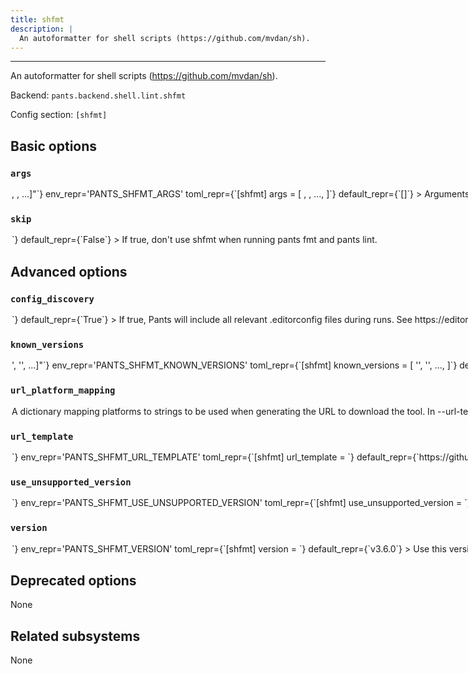 ```yaml
---
title: shfmt
description: |
  An autoformatter for shell scripts (https://github.com/mvdan/sh).
---
```



---

An autoformatter for shell scripts (https://github.com/mvdan/sh).

Backend: <span className="color--primary">`pants.backend.shell.lint.shfmt`</span>

Config section: <span className="color--primary">`[shfmt]`</span>

<span className={styles.options}>

## Basic options

### `args`

<Option
  cli_repr={`--shfmt-args="[<shell_str>, <shell_str>, ...]"`}
  env_repr='PANTS_SHFMT_ARGS'
  toml_repr={`[shfmt]
args = [
    <shell_str>,
    <shell_str>,
    ...,
]`}
  default_repr={`[]`}
>

Arguments to pass directly to shfmt, e.g. `--shfmt-args='-i 2'`.

</Option>

### `skip`

<Option
  cli_repr={`--[no-]shfmt-skip`}
  env_repr='PANTS_SHFMT_SKIP'
  toml_repr={`[shfmt]
skip = <bool>`}
  default_repr={`False`}
>

If true, don&#x27;t use shfmt when running `pants fmt` and `pants lint`.

</Option>

## Advanced options

### `config_discovery`

<Option
  cli_repr={`--[no-]shfmt-config-discovery`}
  env_repr='PANTS_SHFMT_CONFIG_DISCOVERY'
  toml_repr={`[shfmt]
config_discovery = <bool>`}
  default_repr={`True`}
>

If true, Pants will include all relevant `.editorconfig` files during runs. See https://editorconfig.org.

</Option>

### `known_versions`

<Option
  cli_repr={`--shfmt-known-versions="['<str>', '<str>', ...]"`}
  env_repr='PANTS_SHFMT_KNOWN_VERSIONS'
  toml_repr={`[shfmt]
known_versions = [
    '<str>',
    '<str>',
    ...,
]`}
  default_repr={`[\n  "v3.2.4|macos_arm64 |e70fc42e69debe3e400347d4f918630cdf4bf2537277d672bbc43490387508ec|2998546",\n  "v3.2.4|macos_x86_64|43a0461a1b54070ddc04fbbf1b78f7861ee39a65a61f5466d15a39c4aba4f917|2980208",\n  "v3.2.4|linux_arm64 |6474d9cc08a1c9fe2ef4be7a004951998e3067d46cf55a011ddd5ff7bfab3de6|2752512",\n  "v3.2.4|linux_x86_64|3f5a47f8fec27fae3e06d611559a2063f5d27e4b9501171dde9959b8c60a3538|2797568",\n  "v3.6.0|macos_arm64 |633f242246ee0a866c5f5df25cbf61b6af0d5e143555aca32950059cf13d91e0|3065202",\n  "v3.6.0|macos_x86_64|b8c9c025b498e2816b62f0b717f6032e9ab49e725a45b8205f52f66318f17185|3047552",\n  "v3.6.0|linux_arm64 |fb1cf0af3dbe9aac7d98e38e3c7426765208ecfe23cb2da51037bb234776fd70|2818048",\n  "v3.6.0|linux_x86_64|5741a02a641de7e56b8da170e71a97e58050d66a3cf485fb268d6a5a8bb74afb|2850816"\n]`}
>

Known versions to verify downloads against.

Each element is a pipe-separated string of `version|platform|sha256|length`, where:

```
- `version` is the version string
- `platform` is one of [linux_arm64,linux_x86_64,macos_arm64,macos_x86_64],
- `sha256` is the 64-character hex representation of the expected sha256
digest of the download file, as emitted by `shasum -a 256`
- `length` is the expected length of the download file in bytes, as emitted by
`wc -c`
```

E.g., `3.1.2|macos_x86_64|6d0f18cd84b918c7b3edd0203e75569e0c7caecb1367bbbe409b44e28514f5be|42813`.

Values are space-stripped, so pipes can be indented for readability if necessary.

</Option>

### `url_platform_mapping`

<Option
  cli_repr={`--shfmt-url-platform-mapping="{'key1': val1, 'key2': val2, ...}"`}
  env_repr='PANTS_SHFMT_URL_PLATFORM_MAPPING'
  toml_repr={`[shfmt.url_platform_mapping]
key1 = val1
key2 = val2
...`}
  default_repr={`{\n  "linux_arm64": "linux_arm64",\n  "linux_x86_64": "linux_amd64",\n  "macos_arm64": "darwin_arm64",\n  "macos_x86_64": "darwin_amd64"\n}`}
>

A dictionary mapping platforms to strings to be used when generating the URL to download the tool.

In --url-template, anytime the `{platform}` string is used, Pants will determine the current platform, and substitute `{platform}` with the respective value from your dictionary.

For example, if you define `{"macos_x86_64": "apple-darwin", "linux_x86_64": "unknown-linux"}`, and run Pants on Linux with an intel architecture, then `{platform}` will be substituted in the --url-template option with unknown-linux.

</Option>

### `url_template`

<Option
  cli_repr={`--shfmt-url-template=<str>`}
  env_repr='PANTS_SHFMT_URL_TEMPLATE'
  toml_repr={`[shfmt]
url_template = <str>`}
  default_repr={`https://github.com/mvdan/sh/releases/download/{version}/shfmt_{version}_{platform}`}
>

URL to download the tool, either as a single binary file or a compressed file (e.g. zip file). You can change this to point to your own hosted file, e.g. to work with proxies or for access via the filesystem through a `file:$abspath` URL (e.g. `file:/this/is/absolute`, possibly by [templating the buildroot in a config file](https://www.pantsbuild.org/v2.17/docs/options#config-file-entries)).

Use `{version}` to have the value from --version substituted, and `{platform}` to have a value from --url-platform-mapping substituted in, depending on the current platform. For example, https://github.com/.../protoc-&#123;version&#125;-&#123;platform&#125;.zip.

</Option>

### `use_unsupported_version`

<Option
  cli_repr={`--shfmt-use-unsupported-version=<UnsupportedVersionUsage>`}
  env_repr='PANTS_SHFMT_USE_UNSUPPORTED_VERSION'
  toml_repr={`[shfmt]
use_unsupported_version = <UnsupportedVersionUsage>`}
  one_of='error, warning'
  default_repr={`error`}
>

What action to take in case the requested version of shfmt is not supported.

Supported shfmt versions: unspecified

</Option>

### `version`

<Option
  cli_repr={`--shfmt-version=<str>`}
  env_repr='PANTS_SHFMT_VERSION'
  toml_repr={`[shfmt]
version = <str>`}
  default_repr={`v3.6.0`}
>

Use this version of shfmt.

</Option>

## Deprecated options

None

## Related subsystems

None

</span>
